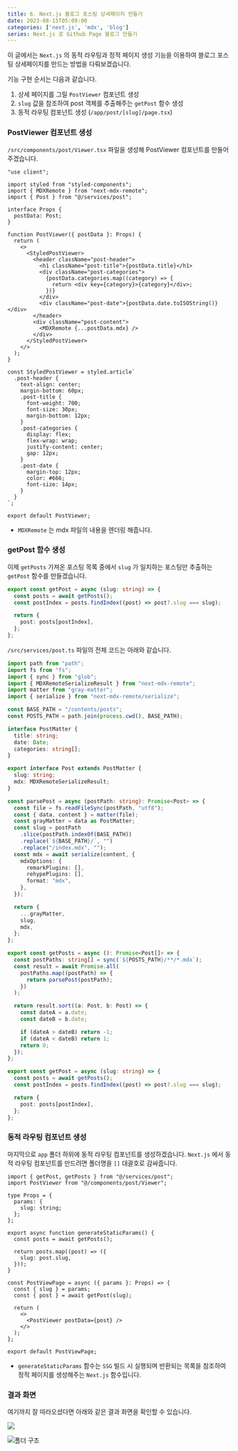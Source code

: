 ```yaml
---
title: 6. Next.js 블로그 포스팅 상세페이지 만들기
date: 2023-08-15T05:09:00
categories: ['next.js', 'mdx', 'blog']
series: Next.js 로 Github Page 블로그 만들기
---
```


이 글에서는 `Next.js` 의 동적 라우팅과 정적 페이지 생성 기능을 이용하여 블로그 포스팅 상세페이지를 만드는 방법을 다뤄보겠습니다.

기능 구현 순서는 다음과 같습니다.

1. 상세 페이지를 그릴 `PostViewer` 컴포넌트 생성
2. `slug` 값을 참조하여 post 객체를 추출해주는 `getPost` 함수 생성
3. 동적 라우팅 컴포넌트 생성 (`/app/post/[slug]/page.tsx`)

### PostViewer 컴포넌트 생성

`/src/components/post/Viewer.tsx` 파일을 생성해 PostViewer 컴포넌트를 만들어 주겠습니다.

```tsx:/src/components/post/Viewer.tsx
"use client";

import styled from "styled-components";
import { MDXRemote } from "next-mdx-remote";
import { Post } from "@/services/post";

interface Props {
  postData: Post;
}

function PostViewer({ postData }: Props) {
  return (
    <>
      <StyledPostViewer>
        <header className="post-header">
          <h1 className="post-title">{postData.title}</h1>
          <div className="post-categories">
            {postData.categories.map((category) => {
              return <div key={category}>{category}</div>;
            })}
          </div>
          <div className="post-date">{postData.date.toISOString()}</div>
        </header>
        <div className="post-content">
          <MDXRemote {...postData.mdx} />
        </div>
      </StyledPostViewer>
    </>
  );
}

const StyledPostViewer = styled.article`
  .post-header {
    text-align: center;
    margin-bottom: 60px;
    .post-title {
      font-weight: 700;
      font-size: 30px;
      margin-bottom: 12px;
    }
    .post-categories {
      display: flex;
      flex-wrap: wrap;
      justify-content: center;
      gap: 12px;
    }
    .post-date {
      margin-top: 12px;
      color: #666;
      font-size: 14px;
    }
  }
`;

export default PostViewer;
```

- `MDXRemote` 는 mdx 파일의 내용을 렌더링 해줍니다.

### getPost 함수 생성

이제 `getPosts` 가져온 포스팅 목록 중에서 `slug` 가 일치하는 포스팅만 추출하는 `getPost` 함수를 만들겠습니다.

```ts:/src/services/post.ts
export const getPost = async (slug: string) => {
  const posts = await getPosts();
  const postIndex = posts.findIndex((post) => post?.slug === slug);

  return {
    post: posts[postIndex],
  };
};
```

`/src/services/post.ts` 파일의 전체 코드는 아래와 같습니다.

```ts:/src/services/post.ts
import path from "path";
import fs from "fs";
import { sync } from "glob";
import { MDXRemoteSerializeResult } from "next-mdx-remote";
import matter from "gray-matter";
import { serialize } from "next-mdx-remote/serialize";

const BASE_PATH = "/contents/posts";
const POSTS_PATH = path.join(process.cwd(), BASE_PATH);

interface PostMatter {
  title: string;
  date: Date;
  categories: string[];
}

export interface Post extends PostMatter {
  slug: string;
  mdx: MDXRemoteSerializeResult;
}

const parsePost = async (postPath: string): Promise<Post> => {
  const file = fs.readFileSync(postPath, "utf8");
  const { data, content } = matter(file);
  const grayMatter = data as PostMatter;
  const slug = postPath
    .slice(postPath.indexOf(BASE_PATH))
    .replace(`${BASE_PATH}/`, "")
    .replace("/index.mdx", "");
  const mdx = await serialize(content, {
    mdxOptions: {
      remarkPlugins: [],
      rehypePlugins: [],
      format: "mdx",
    },
  });

  return {
    ...grayMatter,
    slug,
    mdx,
  };
};

export const getPosts = async (): Promise<Post[]> => {
  const postPaths: string[] = sync(`${POSTS_PATH}/**/*.mdx`);
  const result = await Promise.all(
    postPaths.map((postPath) => {
      return parsePost(postPath);
    })
  );

  return result.sort((a: Post, b: Post) => {
    const dateA = a.date;
    const dateB = b.date;

    if (dateA > dateB) return -1;
    if (dateA < dateB) return 1;
    return 0;
  });
};

export const getPost = async (slug: string) => {
  const posts = await getPosts();
  const postIndex = posts.findIndex((post) => post?.slug === slug);

  return {
    post: posts[postIndex],
  };
};
```

### 동적 라우팅 컴포넌트 생성

마지막으로 `app` 폴더 하위에 동적 라우팅 컴포넌트를 생성하겠습니다.
`Next.js` 에서 동적 라우팅 컴포넌트를 만드려면 폴더명을 `[]` 대괄호로 감싸줍니다.

```tsx:/src/app/post/[slug]/page.tsx
import { getPost, getPosts } from "@/services/post";
import PostViewer from "@/components/post/Viewer";

type Props = {
  params: {
    slug: string;
  };
};

export async function generateStaticParams() {
  const posts = await getPosts();

  return posts.map((post) => ({
    slug: post.slug,
  }));
}

const PostViewPage = async ({ params }: Props) => {
  const { slug } = params;
  const { post } = await getPost(slug);

  return (
    <>
      <PostViewer postData={post} />
    </>
  );
};

export default PostViewPage;
```

- `generateStaticParams` 함수는 `SSG` 빌드 시 실행되며 반환되는 목록을 참조하여 정적 페이지를 생성해주는 `Next.js` 함수입니다.

### 결과 화면

여기까지 잘 따라오셨다면 아래와 같은 결과 화면을 확인할 수 있습니다.

![](1.gif)

![폴더 구조](2.png)
